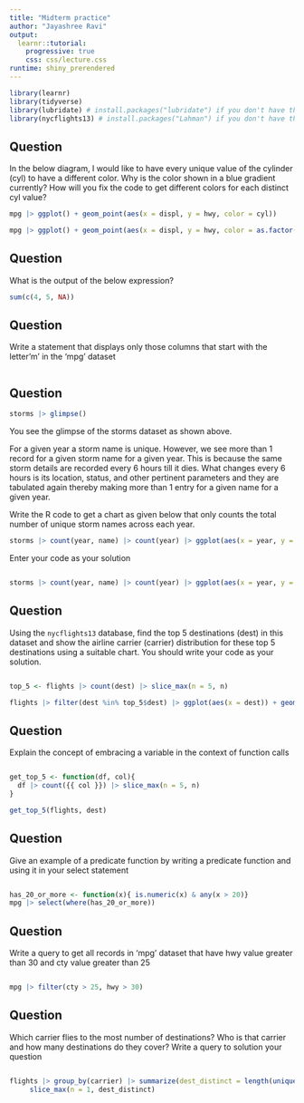 ```yaml
---
title: "Midterm practice"
author: "Jayashree Ravi"
output:
  learnr::tutorial:
    progressive: true
    css: css/lecture.css
runtime: shiny_prerendered
---
```



```r
library(learnr)
library(tidyverse)
library(lubridate) # install.packages("lubridate") if you don't have this
library(nycflights13) # install.packages("Lahman") if you don't have this
```


## Question

In the below diagram, I would like to have every unique value of the cylinder (cyl) to have a different color.  Why is the color shown in a blue gradient currently? How will you fix the code to get different colors for each distinct cyl value? 

```r
mpg |> ggplot() + geom_point(aes(x = displ, y = hwy, color = cyl))
```

```r
mpg |> ggplot() + geom_point(aes(x = displ, y = hwy, color = as.factor(cyl)))
```


## Question
What is the output of the below expression?

```r
sum(c(4, 5, NA))
```

## Question

Write a statement that displays only those columns that start with the letter'm' in the 'mpg' dataset

```r

```

## Question

```r
storms |> glimpse()
```

You see the glimpse of the storms dataset as shown above.

For a given year a storm name is unique. However, we see more than 1 record for a given storm name for a given year.  This is because the same storm details are recorded every 6 hours till it dies.  What changes every 6 hours is its location, status, and other pertinent parameters and they are tabulated again thereby making more than 1 entry for a given name for a given year.

Write the R code to get a chart as given below that only counts the total number of unique storm names across each year.

```r
storms |> count(year, name) |> count(year) |> ggplot(aes(x = year, y = n)) + geom_line(color = 'orange')
```

Enter your code as your solution

```r

```

```r
storms |> count(year, name) |> count(year) |> ggplot(aes(x = year, y = n)) + geom_line(color = 'orange')
```

## Question

Using the `nycflights13` database, find the top 5 destinations (dest) in this dataset and show the airline carrier (carrier) distribution for these top 5 destinations using a suitable chart.  You should write your code as your solution.

```r

```

```r
top_5 <- flights |> count(dest) |> slice_max(n = 5, n)

flights |> filter(dest %in% top_5$dest) |> ggplot(aes(x = dest)) + geom_bar(aes(fill = carrier))
```

## Question

Explain the concept of embracing a variable in the context of function calls

```r

```


```r

get_top_5 <- function(df, col){
  df |> count({{ col }}) |> slice_max(n = 5, n)
}

get_top_5(flights, dest)

```

## Question

Give an example of a predicate function by writing a predicate function and using it in your select statement

```r

```

```r
has_20_or_more <- function(x){ is.numeric(x) & any(x > 20)}
mpg |> select(where(has_20_or_more))
```

## Question
Write a query to get all records in 'mpg' dataset that have hwy value greater than 30 and cty value greater than 25

```r

```

```r
mpg |> filter(cty > 25, hwy > 30)
```

## Question

Which carrier flies to the most number of destinations? Who is that carrier and how many destinations do they cover? Write a query to solution your question

```r

```

```r

flights |> group_by(carrier) |> summarize(dest_distinct = length(unique(dest))) |> 
     slice_max(n = 1, dest_distinct)
```


